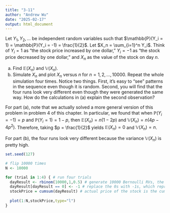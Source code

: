 ```yaml
---
title: "3-11"
author: "Andrew Wu"
date: "2025-02-17"
output: html_document
---
```


Let $Y_1,Y_2,\ldots$ be independent random variables such that $\mathbb{P}(Y_i = 1) = \mathbb{P}(Y_i = -1) = \frac{1}{2}$. Let $X_n = \sum_{i=1}^n Y_i$. Think of $Y_i = 1$ as "the stock price increased by one dollar," $Y_i = -1$ as "the stock price decreased by one dollar," and $X_n$ as the value of the stock on day $n$.

(a) Find $\mathbb{E}(X_n)$ and $\mathbb{V}(X_n)$.
(b) Simulate $X_n$ and plot $X_n$ versus $n$ for $n = 1, 2, \ldots , 10000$. Repeat the whole simulation four times. Notice two things. First, it's easy to "see" patterns in the sequence even though it is random. Second, you will find that the four runs look very different even though they were generated the same way. How do the calculations in (a) explain the second observation?

For part (a), note that we actually solved a more general version of this problem in problem 4 of this chapter. In particular, we found that when $\mathbb{P}(Y_i = -1) = p$ and $\mathbb{P}(Y_i = 1) = 1 - p$, then $\mathbb{E}(X_n) = n(1-2p)$ and $\mathbb{V}(X_n) = n(4p - 4p^2).$ Therefore, taking $p = \frac{1}{2}$ yields $\mathbb{E}(X_n) = 0$ and $\mathbb{V}(X_n) = n$.

For part (b), the four runs look very different because the variance $\mathbb{V}(X_n)$ is pretty high. 

```r
set.seed(127)

# flip 10000 times
N <- 10000

for (trial in 1:4) { # run four trials
  dayResult <- rbinom(10000,1,0.5) # generate 10000 Bernoulli RVs, the 1s will represent increase days for stock price
  dayResult[dayResult == 0] <- -1 # replace the 0s with -1s, which represent decrease days for stock price
  stockPrice = cumsum(dayResult) # actual price of the stock is the cumulative sum
  
  plot(1:N,stockPrice,type="l")
}
```



